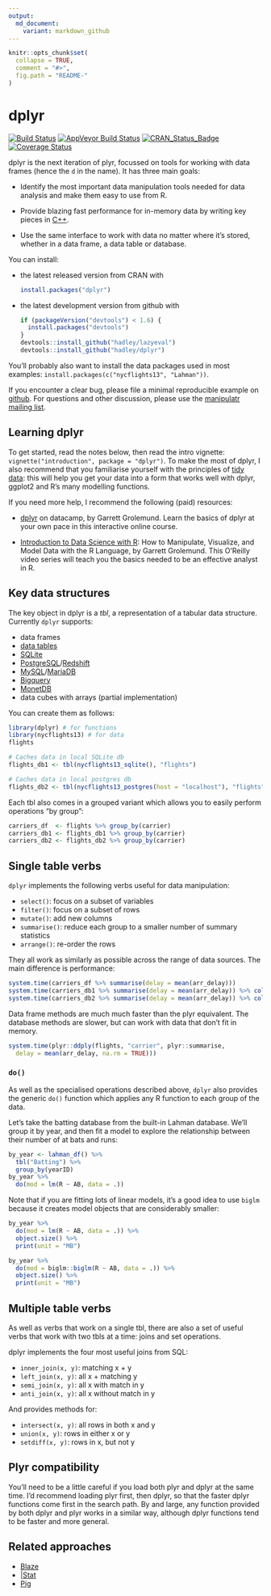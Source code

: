 ```yaml
---
output:
  md_document:
    variant: markdown_github
---
```


<!-- README.md is generated from README.Rmd. Please edit that file -->

```r
knitr::opts_chunk$set(
  collapse = TRUE,
  comment = "#>",
  fig.path = "README-"
)
```

# dplyr

[![Build Status](https://travis-ci.org/hadley/dplyr.svg?branch=master)](https://travis-ci.org/hadley/dplyr)
[![AppVeyor Build Status](https://ci.appveyor.com/api/projects/status/github/hadley/dplyr?branch=master&svg=true)](https://ci.appveyor.com/project/hadley/dplyr)
[![CRAN_Status_Badge](http://www.r-pkg.org/badges/version/dplyr)](http://cran.r-project.org/package=dplyr)
[![Coverage Status](https://img.shields.io/codecov/c/github/hadley/dplyr/master.svg)](https://codecov.io/github/hadley/dplyr?branch=master)

dplyr is the next iteration of plyr, focussed on tools for working with data frames (hence the `d` in the name). It has three main goals:

* Identify the most important data manipulation tools needed for data analysis
  and make them easy to use from R.

* Provide blazing fast performance for in-memory data by writing key pieces
  in [C++](http://www.rcpp.org/).

* Use the same interface to work with data no matter where it's stored, whether
  in a data frame, a data table or database.

You can install:

* the latest released version from CRAN with

    ```R
    install.packages("dplyr")
    ````

* the latest development version from github with

    ```R
    if (packageVersion("devtools") < 1.6) {
      install.packages("devtools")
    }
    devtools::install_github("hadley/lazyeval")
    devtools::install_github("hadley/dplyr")
    ```

You'll probably also want to install the data packages used in most examples: `install.packages(c("nycflights13", "Lahman"))`.

If you encounter a clear bug, please file a minimal reproducible example on [github](https://github.com/hadley/dplyr/issues). For questions and other discussion, please use the [manipulatr mailing list](https://groups.google.com/group/manipulatr).

## Learning dplyr

To get started, read the notes below, then read the intro vignette: `vignette("introduction", package = "dplyr")`. To make the most of dplyr, I also recommend that you familiarise yourself with the principles of [tidy data](http://vita.had.co.nz/papers/tidy-data.html): this will help you get your data into a form that works well with dplyr, ggplot2 and R's many modelling functions.

If you need more help, I recommend the following (paid) resources:

* [dplyr](https://www.datacamp.com/courses/dplyr) on datacamp, by Garrett
  Grolemund. Learn the basics of dplyr at your own pace in this interactive 
  online course.
  
* [Introduction to Data Science with R](http://shop.oreilly.com/product/0636920034834.do): 
  How to Manipulate, Visualize, and Model Data with the R Language, by Garrett
  Grolemund. This O'Reilly video series will teach you the basics needed to be
  an effective analyst in R.

## Key data structures

The key object in dplyr is a _tbl_, a representation of a tabular data structure.
Currently `dplyr` supports:

* data frames
* [data tables](https://github.com/Rdatatable/data.table/wiki)
* [SQLite](http://sqlite.org/)
* [PostgreSQL](http://www.postgresql.org/)/[Redshift](http://aws.amazon.com/redshift/)
* [MySQL](http://www.mysql.com/)/[MariaDB](https://mariadb.com/)
* [Bigquery](https://developers.google.com/bigquery/)
* [MonetDB](http://www.monetdb.org/)
* data cubes with arrays (partial implementation)

You can create them as follows:

```r
library(dplyr) # for functions
library(nycflights13) # for data
flights

# Caches data in local SQLite db
flights_db1 <- tbl(nycflights13_sqlite(), "flights")

# Caches data in local postgres db
flights_db2 <- tbl(nycflights13_postgres(host = "localhost"), "flights")
```

Each tbl also comes in a grouped variant which allows you to easily perform operations "by group":

```r
carriers_df  <- flights %>% group_by(carrier)
carriers_db1 <- flights_db1 %>% group_by(carrier)
carriers_db2 <- flights_db2 %>% group_by(carrier)
```

## Single table verbs

`dplyr` implements the following verbs useful for data manipulation:

* `select()`: focus on a subset of variables
* `filter()`: focus on a subset of rows
* `mutate()`: add new columns
* `summarise()`: reduce each group to a smaller number of summary statistics
* `arrange()`: re-order the rows

They all work as similarly as possible across the range of data sources. The main difference is performance:

```r
system.time(carriers_df %>% summarise(delay = mean(arr_delay)))
system.time(carriers_db1 %>% summarise(delay = mean(arr_delay)) %>% collect())
system.time(carriers_db2 %>% summarise(delay = mean(arr_delay)) %>% collect())
```

Data frame methods are much much faster than the plyr equivalent. The database methods are slower, but can work with data that don't fit in memory.

```r
system.time(plyr::ddply(flights, "carrier", plyr::summarise,
  delay = mean(arr_delay, na.rm = TRUE)))
```

### `do()`

As well as the specialised operations described above, `dplyr` also provides the generic `do()` function which applies any R function to each group of the data.

Let's take the batting database from the built-in Lahman database. We'll group it by year, and then fit a model to explore the relationship between their number of at bats and runs:

```r
by_year <- lahman_df() %>% 
  tbl("Batting") %>%
  group_by(yearID)
by_year %>% 
  do(mod = lm(R ~ AB, data = .))
```

Note that if you are fitting lots of linear models, it's a good idea to use `biglm` because it creates model objects that are considerably smaller:

```r
by_year %>% 
  do(mod = lm(R ~ AB, data = .)) %>%
  object.size() %>%
  print(unit = "MB")

by_year %>% 
  do(mod = biglm::biglm(R ~ AB, data = .)) %>%
  object.size() %>%
  print(unit = "MB")
```

## Multiple table verbs

As well as verbs that work on a single tbl, there are also a set of useful verbs that work with two tbls at a time: joins and set operations.

dplyr implements the four most useful joins from SQL:

* `inner_join(x, y)`: matching x + y
* `left_join(x, y)`: all x + matching y
* `semi_join(x, y)`: all x with match in y
* `anti_join(x, y)`: all x without match in y

And provides methods for:

* `intersect(x, y)`: all rows in both x and y
* `union(x, y)`: rows in either x or y
* `setdiff(x, y)`: rows in x, but not y

## Plyr compatibility

You'll need to be a little careful if you load both plyr and dplyr at the same time. I'd recommend loading plyr first, then dplyr, so that the faster dplyr functions come first in the search path. By and large, any function provided by both dplyr and plyr works in a similar way, although dplyr functions tend to be faster and more general.

## Related approaches

* [Blaze](http://blaze.pydata.org)
* [|Stat](http://oldwww.acm.org/perlman/stat/)
* [Pig](http://dx.doi.org/10.1145/1376616.1376726)
